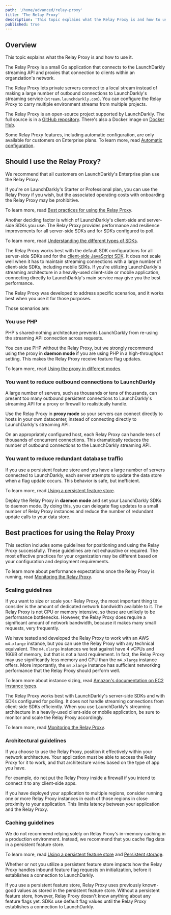 ```yaml
---
path: '/home/advanced/relay-proxy'
title: 'The Relay Proxy'
description: 'This topic explains what the Relay Proxy is and how to use it. The Relay Proxy is an open-source application that connects to LaunchDarkly. The Relay Proxy lets servers connect to a local stream instead of making outbound connections to LaunchDarkly''s streaming service.'
published: true
---
```


## Overview

This topic explains what the Relay Proxy is and how to use it.

The Relay Proxy is a small Go application that connects to the LaunchDarkly streaming API and proxies that connection to clients within an organziation's network.

The Relay Proxy lets private servers connect to a local stream instead of making a large number of outbound connections to LaunchDarkly's streaming service (`stream.launchdarkly.com`). You can configure the Relay Proxy to carry multiple environment streams from multiple projects.

The Relay Proxy is an open-source project supported by LaunchDarkly. The full source is in a [GitHub repository](https://github.com/launchdarkly/ld-relay). There's also a Docker image on [Docker Hub](https://hub.docker.com/r/launchdarkly/ld-relay).

Some Relay Proxy features, including automatic configuration, are only available for customers on Enterprise plans. To learn more, read [Automatic configuration](/home/advanced/relay-proxy/automatic-configuration).

## Should I use the Relay Proxy?

We recommend that all customers on LaunchDarkly's Enterprise plan use the Relay Proxy. 

If you're on LaunchDarkly's Starter or Professional plan, you can use the Relay Proxy if you wish, but the associated operating costs with onboarding the Relay Proxy may be prohibitive. 

To learn more, read [Best practices for using the Relay Proxy](#best-practices-for-using-the-relay-proxy).

Another deciding factor is which of LaunchDarkly's client-side and server-side SDKs you use. The Relay Proxy provides performance and resilience improvements for all server-side SDKs and for SDKs configured to poll. 

To learn more, read [Understanding the different types of SDKs](/sdk/concepts/client-side-server-side#understanding-the-different-types-of-sdks).

The Relay Proxy works best with the default SDK configurations for all server-side SDKs and for the [client-side JavaScript SDK](/sdk/client-side/javascript). It does not scale well when it has to maintain streaming connections with a large number of client-side SDKs, including mobile SDKs. If you're utilizing LaunchDarkly's streaming architecture in a heavily-used client-side or mobile application, connecting directly to LaunchDarkly's main service may give you the best performance.

The Relay Proxy was developed to address specific scenarios, and it works best when you use it for those purposes. 

Those scenarios are:

### You use PHP

PHP's shared-nothing architecture prevents LaunchDarkly from re-using the streaming API connection across requests.

You can use PHP without the Relay Proxy, but we strongly recommend using the proxy in **daemon mode** if you are using PHP in a high-throughput setting. This makes the Relay Proxy receive feature flag updates.

To learn more, read [Using the proxy in different modes](/home/advanced/relay-proxy/using#using-the-proxy-in-different-modes).

### You want to reduce outbound connections to LaunchDarkly

A large number of servers, such as thousands or tens of thousands, can present too many outbound persistent connections to LaunchDarkly's streaming API for a proxy or firewall to realistically handle.

Use the Relay Proxy in **proxy mode** so your servers can connect directly to hosts in your own datacenter, instead of connecting directly to LaunchDarkly's streaming API.

On an appropriately configured host, each Relay Proxy can handle tens of thousands of concurrent connections. This dramatically reduces the number of outbound connections to the LaunchDarkly streaming API.

### You want to reduce redundant database traffic

If you use a persistent feature store and you have a large number of servers connected to LaunchDarkly, each server attempts to update the data store when a flag update occurs. This behavior is safe, but inefficient.

To learn more, read [Using a persistent feature store](/sdk/concepts/feature-store).

Deploy the Relay Proxy in **daemon mode** and set your LaunchDarkly SDKs to daemon mode. By doing this, you can delegate flag updates to a small number of Relay Proxy instances and reduce the number of redundant update calls to your data store.

## Best practices for using the Relay Proxy

This section includes some guidelines for positioning and using the Relay Proxy successfully. These guidelines are not exhaustive or required. The most effective practices for your organization may be different based on your configuration and deployment requirements.

To learn more about performance expectations once the Relay Proxy is running, read [Monitoring the Relay Proxy](/home/advanced/relay-proxy/monitoring).

### Scaling guidelines

If you want to size or scale your Relay Proxy, the most important thing to consider is the amount of dedicated network bandwidth available to it. The Relay Proxy is not CPU or memory intensive, so these are unlikely to be performance bottlenecks. However, the Relay Proxy does require a significant amount of network bandwidth, because it makes many small requests, very frequently.

We have tested and developed the Relay Proxy to work with an AWS `m4.xlarge` instance, but you can use the Relay Proxy with any technical equivalent. The `m4.xlarge` instances we test against have 4 vCPUs and 16GiB of memory, but that is not a hard requirement. In fact, the Relay Proxy may use significantly less memory and CPU than the `m4.xlarge` instance offers. More importantly, the `m4.xlarge` instance has sufficient networking performance that the Relay Proxy should perform well.

To learn more about instance sizing, read [Amazon's documentation on EC2 instance types](https://aws.amazon.com/ec2/instance-types/).

The Relay Proxy works best with LaunchDarkly's server-side SDKs and with SDKs configured for polling. It does not handle streaming connections from client-side SDKs efficiently. When you use LaunchDarkly's streaming architecture in a heavily-used client-side or mobile application, be sure to monitor and scale the Relay Proxy accordingly.

To learn more, read [Monitoring the Relay Proxy](/home/advanced/relay-proxy/monitoring).

### Architectural guidelines

If you choose to use the Relay Proxy, position it effectively within your network architecture. Your application must be able to access the Relay Proxy for it to work, and that architecture varies based on the type of app you have.

For example, do not put the Relay Proxy inside a firewall if you intend to connect it to any client-side apps.

If you have deployed your application to multiple regions, consider running one or more Relay Proxy instances in each of those regions in close proximity to your application. This limits latency between your application and the Relay Proxy.

### Caching guidelines

We do not recommend relying solely on Relay Proxy's in-memory caching in a production environment. Instead, we recommend that you cache flag data in a persistent feature store.

To learn more, read [Using a persistent feature store](/sdk/concepts/feature-store) and [Persistent storage](https://github.com/launchdarkly/ld-relay#persistent-storage).

Whether or not you utilize a persistent feature store impacts how the Relay Proxy handles inbound feature flag requests on initialization, before it establishes a connection to LaunchDarkly. 

If you use a persistent feature store, Relay Proxy uses previously known-good values as stored in the persistent feature store. Without a persistent feature store, however, Relay Proxy doesn't know anything about any feature flags yet. SDKs use default flag values until the Relay Proxy establishes a connection to LaunchDarkly.
